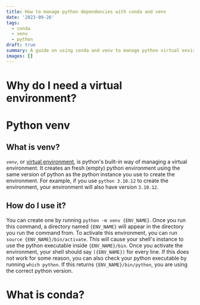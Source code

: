 ```yaml
---
title: How to manage python dependencies with conda and venv
date: '2023-09-26'
tags: 
  - conda
  - venv
  - python
draft: true
summary: A guide on using conda and venv to manage python virtual environments.
images: []
---
```


# Why do I need a virtual environment?

# Python venv

## What is venv?

`venv`, or [virtual environment](https://docs.python.org/3/library/venv.html), is python's built-in way of managing a virtual environment.
It creates an fresh (empty) python environment using the same version of python as the python instance you use to create the environment.
For example, if you use `python 3.10.12` to create the environment, your environment will also have version `3.10.12`.

## How do I use it?

You can create one by running `python -m venv {ENV_NAME}`.
Once you run this command, a directory named `{ENV_NAME}` will appear in the directory you run the command from.
To activate this environment, you can run `source {ENV_NAME}/bin/activate`.
This will cause your shell's instance to use the python executable inside `{ENV_NAME}/bin`.
Once you activate the environment, your shell should say `({ENV_NAME})` for every line.
If this does not work for some reason, you can also check your python executable by running `which python`.
If this returns `{ENV_NAME}/bin/python`, you are using the correct python version.

# What is conda?

